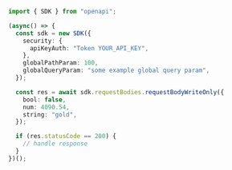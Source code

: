 ```typescript showLineNumbers copy filename="Request Body Write Only usage example"
import { SDK } from "openapi";

(async() => {
  const sdk = new SDK({
    security: {
      apiKeyAuth: "Token YOUR_API_KEY",
    },
    globalPathParam: 100,
    globalQueryParam: "some example global query param",
  });

  const res = await sdk.requestBodies.requestBodyWriteOnly({
    bool: false,
    num: 4090.54,
    string: "gold",
  });

  if (res.statusCode == 200) {
    // handle response
  }
})();
```
